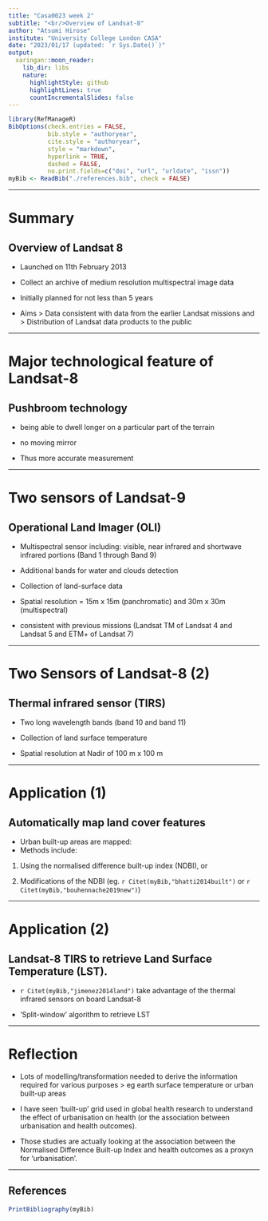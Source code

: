 ```yaml
---
title: "Casa0023 week 2"
subtitle: "<br/>Overview of Landsat-8"
author: "Atsumi Hirose"
institute: "University College London CASA"
date: "2023/01/17 (updated: `r Sys.Date()`)"
output:
  xaringan::moon_reader:
    lib_dir: libs
    nature:
      highlightStyle: github
      highlightLines: true
      countIncrementalSlides: false
---
```


```r
library(RefManageR)
BibOptions(check.entries = FALSE,
           bib.style = "authoryear",
           cite.style = "authoryear",
           style = "markdown",
           hyperlink = TRUE,
           dashed = FALSE,
           no.print.fields=c("doi", "url", "urldate", "issn"))
myBib <- ReadBib("./references.bib", check = FALSE)
```

---

# Summary

## Overview of Landsat 8

-   Launched on 11th February 2013

-   Collect an archive of medium resolution multispectral image data

-   Initially planned for not less than 5 years

-   Aims \> Data consistent with data from the earlier Landsat missions and \> Distribution of Landsat data products to the public

---

# Major technological feature of Landsat-8

## Pushbroom technology

-   being able to dwell longer on a particular part of the terrain

-   no moving mirror

-   Thus more accurate measurement

---
 
# Two sensors of Landsat-9
## Operational Land Imager (OLI)

-   Multispectral  sensor including: visible, near infrared and shortwave infrared portions (Band 1 through Band 9)

-   Additional bands for water and clouds detection

-   Collection of land-surface data

-   Spatial resolution = 15m x 15m (panchromatic) and 30m x 30m (multispectral)
-   consistent with previous missions (Landsat TM of Landsat 4 and Landsat 5 and ETM+ of Landsat 7)

---

# Two Sensors of Landsat-8 (2)
## Thermal infrared sensor (TIRS)
-   Two long wavelength bands (band 10 and band 11)

-   Collection of land surface temperature

-   Spatial resolution at Nadir of 100 m x 100 m

---

# Application (1)

## Automatically map land cover features

-   Urban built-up areas are mapped:
-   Methods include:

1.  Using the normalised difference built-up index (NDBI), or

2.  Modifications of the NDBI (eg. `r Citet(myBib,"bhatti2014built")` or `r Citet(myBib,"bouhennache2019new")`)

---

# Application (2)

## Landsat-8 TIRS to retrieve Land Surface Temperature (LST).

-   `r Citet(myBib,"jimenez2014land")` take advantage of the thermal infrared sensors on board Landsat-8

-   'Split-window' algorithm to retrieve LST

---

# Reflection

-   Lots of modelling/transformation needed to derive the information required for various purposes \> eg earth surface temperature or urban built-up areas

-   I have seen 'built-up' grid used in global health research to understand the effect of urbanisation on health (or the association between urbanisation and health outcomes).

-   Those studies are actually looking at the association between the Normalised Difference Built-up Index and health outcomes as a proxyn for 'urbanisation'.

---

## References

```r
PrintBibliography(myBib)
```
